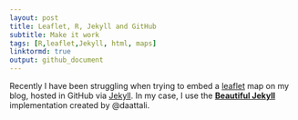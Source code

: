 ```yaml
---
layout: post
title: Leaflet, R, Jekyll and GitHub
subtitle: Make it work
tags: [R,leaflet,Jekyll, html, maps]
linktormd: true
output: github_document
---
```



Recently I have been struggling when trying to embed a [leaflet](https://rstudio.github.io/leaflet) map on my blog, hosted in GitHub via [Jekyll](https://jekyllrb.com). In my case, I use the [**Beautiful Jekyll**](https://deanattali.com/beautiful-jekyll/getstarted/) implementation created by @daattali.

 
